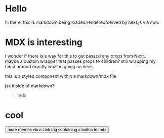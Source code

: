 

# Hello

hi there. this is markdown being loaded/rendered/served by next.js via mdx

# MDX is interesting

I wonder if there is a way for this to get passed any props from Next...
maybe a custom wrapper that passes props to children?
still wrapping my head around exactly what is going on here.

<Box color="primary" bg="secondary" p="2">
  this is a styled component within a markdown/mdx file
</Box>

<Meme meme="tenguy">jsx inside of markdown?</Meme>

> mdx

# cool

<Link href="/posts/memes"><Button color="secondary" bg="primary" p="2">more memes via a Link tag containing a button in mdx</Button></Link>

